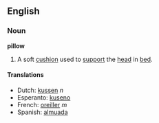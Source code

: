 ==English==
===Noun===
'''pillow'''

#A soft [[cushion]] used to [[support]] the [[head]] in [[bed]].

====Translations====
*Dutch: [[kussen]] ''n''
*Esperanto: [[kuseno]]
*French: [[oreiller]] ''m''
*Spanish: [[almuada]]